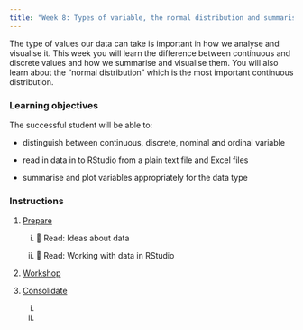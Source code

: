 ```yaml
---
title: "Week 8: Types of variable, the normal distribution and summarising data"
---
```


The type of values our data can take is important in how we analyse and visualise it. This week you will learn the difference between continuous and discrete values and how we summarise and visualise them. You will also learn about the "normal distribution" which is the most important continuous distribution. 

### Learning objectives

The successful student will be able to:

-   distinguish between continuous, discrete, nominal and ordinal variable

-   read in data in to RStudio from a plain text file and Excel files

-   summarise and plot variables appropriately for the data type

### Instructions

1.  [Prepare](study_before_workshop.qmd)

    i.  📖 Read: Ideas about data

    ii. 📖 Read: Working with data in RStudio

2.  [Workshop](workshop.qmd)

3.  [Consolidate](study_after_workshop.qmd)

    i.  

    ii. 

